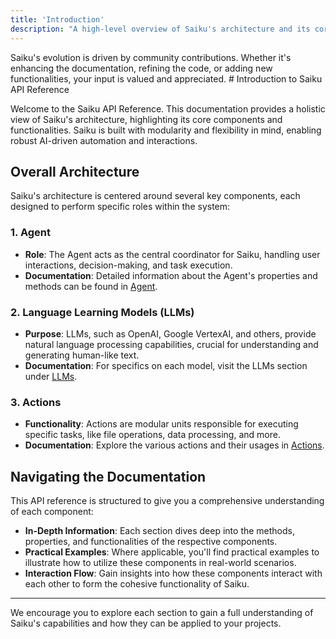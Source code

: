 ```yaml
---
title: 'Introduction'
description: "A high-level overview of Saiku's architecture and its core components, with guidance on navigating the detailed API documentation."
---
```

<Tip>
  Saiku's evolution is driven by community contributions. Whether it's enhancing the documentation, refining the code, or adding new functionalities, your input is valued and appreciated.
</Tip>
# Introduction to Saiku API Reference

Welcome to the Saiku API Reference. This documentation provides a holistic view of Saiku's architecture, highlighting its core components and functionalities. Saiku is built with modularity and flexibility in mind, enabling robust AI-driven automation and interactions.

## Overall Architecture

Saiku's architecture is centered around several key components, each designed to perform specific roles within the system:

### 1. Agent

- **Role**: The Agent acts as the central coordinator for Saiku, handling user interactions, decision-making, and task execution.
- **Documentation**: Detailed information about the Agent's properties and methods can be found in [Agent](/api-reference/agent).

### 2. Language Learning Models (LLMs)

- **Purpose**: LLMs, such as OpenAI, Google VertexAI, and others, provide natural language processing capabilities, crucial for understanding and generating human-like text.
- **Documentation**: For specifics on each model, visit the LLMs section under [LLMs](/api-reference/llms).

### 3. Actions

- **Functionality**: Actions are modular units responsible for executing specific tasks, like file operations, data processing, and more.
- **Documentation**: Explore the various actions and their usages in [Actions](/api-reference/actions).

## Navigating the Documentation

This API reference is structured to give you a comprehensive understanding of each component:

- **In-Depth Information**: Each section dives deep into the methods, properties, and functionalities of the respective components.
- **Practical Examples**: Where applicable, you'll find practical examples to illustrate how to utilize these components in real-world scenarios.
- **Interaction Flow**: Gain insights into how these components interact with each other to form the cohesive functionality of Saiku.

---

We encourage you to explore each section to gain a full understanding of Saiku's capabilities and how they can be applied to your projects.

<Footer />

